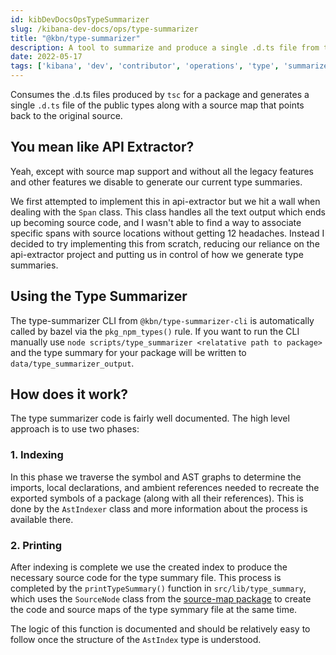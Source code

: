 ---
id: kibDevDocsOpsTypeSummarizer
slug: /kibana-dev-docs/ops/type-summarizer
title: "@kbn/type-summarizer"
description: A tool to summarize and produce a single .d.ts file from tsc output supporting sourcemaps
date: 2022-05-17
tags: ['kibana', 'dev', 'contributor', 'operations', 'type', 'summarizer', 'typescript', 'bundler', 'sourcemap']
---

Consumes the .d.ts files produced by `tsc` for a package and generates a single `.d.ts` file of the public types along with a source map that points back to the original source.

## You mean like API Extractor?

Yeah, except with source map support and without all the legacy features and other features we disable to generate our current type summaries.

We first attempted to implement this in api-extractor but we hit a wall when dealing with the `Span` class. This class handles all the text output which ends up becoming source code, and I wasn't able to find a way to associate specific spans with source locations without getting 12 headaches. Instead I decided to try implementing this from scratch, reducing our reliance on the api-extractor project and putting us in control of how we generate type summaries.

## Using the Type Summarizer

The type-summarizer CLI from `@kbn/type-summarizer-cli` is automatically called by bazel via the `pkg_npm_types()` rule. If you want to run the CLI manually use `node scripts/type_summarizer <relatative path to package>` and the type summary for your package will be written to `data/type_summarizer_output`.

## How does it work?

The type summarizer code is fairly well documented. The high level approach is to use two phases:

### 1. Indexing
In this phase we traverse the symbol and AST graphs to determine the imports, local declarations, and ambient references needed to recreate the exported symbols of a package (along with all their references). This is done by the `AstIndexer` class and more information about the process is available there.

### 2. Printing
After indexing is complete we use the created index to produce the necessary source code for the type summary file. This process is completed by the `printTypeSummary()` function in `src/lib/type_summary`, which uses the `SourceNode` class from the [source-map package](https://github.com/mozilla/source-map) to create the code and source maps of the type symmary file at the same time.

The logic of this function is documented and should be relatively easy to follow once the structure of the `AstIndex` type is understood.